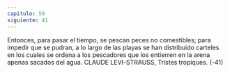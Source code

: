 ```yaml
---
capitulo: 59
siguiente: 41
---
```


Entonces, para pasar el tiempo, se pescan peces no comestibles; para impedir
que se pudran, a lo largo de las playas se han distribuido carteles en los cuales se
ordena a los pescadores que los entierren en la arena apenas sacados del agua.
CLAUDE LEVI-STRAUSS, Tristes tropiques.
(-41)

